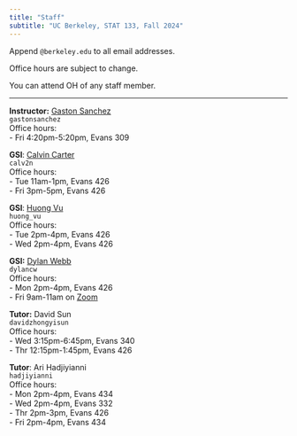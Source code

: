 ```yaml
---
title: "Staff"
subtitle: "UC Berkeley, STAT 133, Fall 2024"
---
```



Append `@berkeley.edu` to all email addresses.

Office hours are subject to change.

You can attend OH of any staff member.

-----

::: {.grid}

::: {.g-col-6}
**Instructor:** <a href='https://www.gastonsanchez.com' target='_blank'>Gaston Sanchez</a><br>
`gastonsanchez`<br>
Office hours: <br>
- Fri 4:20pm-5:20pm, Evans 309<br>
:::

::: {.g-col-6}
**GSI**: <a href="https://statistics.berkeley.edu/people/calvin-carter" target="_blank">Calvin Carter</a><br>
`calv2n`<br>
Office hours:<br>
- Tue 11am-1pm, Evans 426<br>
- Fri 3pm-5pm, Evans 426
:::


::: {.g-col-6}
**GSI**: <a href="https://statistics.berkeley.edu/people/huong-bui-thien-vu" target="_blank">Huong Vu</a><br>
`huong_vu`<br>
Office hours: <br>
- Tue 2pm-4pm, Evans 426<br>
- Wed 2pm-4pm, Evans 426
:::

::: {.g-col-6}
**GSI:** <a href="https://statistics.berkeley.edu/people/dylan-webb" target="_blank">Dylan Webb</a><br>
`dylancw`<br>
Office hours: <br>
- Mon 2pm-4pm, Evans 426<br>
- Fri 9am-11am on <a href="https://berkeley.zoom.us/j/98645047519" target="_blank">Zoom</a>
:::


::: {.g-col-6}
**Tutor:** David Sun<br>
`davidzhongyisun`<br>
Office hours: <br>
- Wed 3:15pm-6:45pm, Evans 340<br>
- Thr 12:15pm-1:45pm, Evans 426
:::

::: {.g-col-6}
**Tutor**: Ari Hadjiyianni<br>
`hadjiyianni`<br>
Office hours: <br>
- Mon 2pm-4pm, Evans 434<br>
- Wed 2pm-4pm, Evans 332<br>
- Thr 2pm-3pm, Evans 426<br>
- Fri 2pm-4pm, Evans 434<br>
:::

:::

